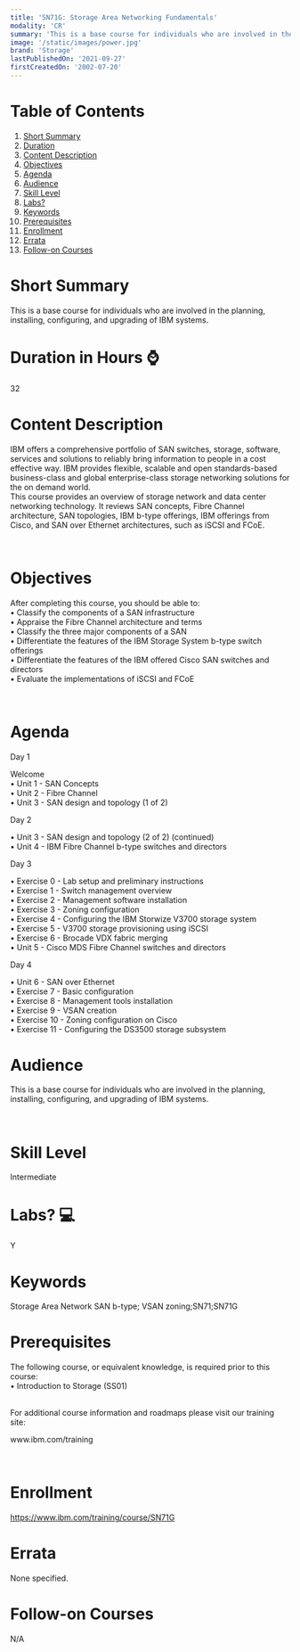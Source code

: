 ```yaml
---
title: 'SN71G: Storage Area Networking Fundamentals'
modality: 'CR'
summary: 'This is a base course for individuals who are involved in the planning, installing, configuring, and upgrading of IBM systems.'
image: '/static/images/power.jpg'
brand: 'Storage'
lastPublishedOn: '2021-09-27'
firstCreatedOn: '2002-07-20'
---
```

# Table of Contents
1.  [Short Summary](#short-summary)
2.  [Duration](#duration-in-hours-)
3.  [Content Description](#content-description)
4.  [Objectives](#objectives)
5.  [Agenda](#agenda)
6.  [Audience](#audience)
7.  [Skill Level](#skill-level)
8.  [Labs?](#labs-)
9.  [Keywords](#keywords)
10. [Prerequisites](#prerequisites)
11. [Enrollment](#enrollment)
12. [Errata](#errata)
13. [Follow-on Courses](#follow-on-courses)

# Short Summary
This is a base course for individuals who are involved in the planning, installing, configuring, and upgrading of IBM systems.

# Duration in Hours ⌚
32

# Content Description
<p>IBM offers a comprehensive portfolio of SAN switches, storage, software, services and solutions to reliably bring information to people in a cost effective way. IBM provides flexible, scalable and open standards-based business-class and global enterprise-class storage networking solutions for the on demand world.<br />
This course provides an overview of storage network and data center networking technology. It reviews SAN concepts, Fibre Channel architecture, SAN topologies, IBM b-type offerings, IBM offerings from Cisco, and SAN over Ethernet architectures, such as iSCSI and FCoE.</p>

<p>&nbsp;</p>

# Objectives
<p>After completing this course, you should be able to:<br />
&bull; Classify the components of a SAN infrastructure<br />
&bull; Appraise the Fibre Channel architecture and terms<br />
&bull; Classify the three major components of a SAN<br />
&bull; Differentiate the features of the IBM Storage System b-type switch offerings<br />
&bull; Differentiate the features of the IBM offered Cisco SAN switches and directors<br />
&bull; Evaluate the implementations of iSCSI and FCoE</p>

<p>&nbsp;</p>

# Agenda
<p>Day 1</p><p>Welcome<br />&bull; Unit 1 - SAN Concepts<br />&bull; Unit 2 - Fibre Channel<br />&bull; Unit 3 - SAN design and topology (1 of 2)</p><p>Day 2</p><p>&bull; Unit 3 - SAN design and topology (2 of 2) (continued)<br />&bull; Unit 4 - IBM Fibre Channel b-type switches and directors</p><p>Day 3</p><p>&bull; Exercise 0 - Lab setup and preliminary instructions<br />&bull; Exercise 1 - Switch management overview<br />&bull; Exercise 2 - Management software installation<br />&bull; Exercise 3 - Zoning configuration<br />&bull; Exercise 4 - Configuring the IBM Storwize V3700 storage system<br />&bull; Exercise 5 - V3700 storage provisioning using iSCSI<br />&bull; Exercise 6 - Brocade VDX fabric merging<br />&bull; Unit 5 - Cisco MDS Fibre Channel switches and directors</p><p>Day 4</p><p>&bull; Unit 6 - SAN over Ethernet<br />&bull; Exercise 7 - Basic configuration<br />&bull; Exercise 8 - Management tools installation<br />&bull; Exercise 9 - VSAN creation<br />&bull; Exercise 10 - Zoning configuration on Cisco<br />&bull; Exercise 11 - Configuring the DS3500 storage subsystem</p>

# Audience
<p>This is a base course for individuals who are involved in the planning, installing, configuring, and upgrading of IBM systems.</p>

<p>&nbsp;</p>

# Skill Level
Intermediate        

# Labs? 💻
Y

# Keywords
Storage Area Network SAN b-type; VSAN zoning;SN71;SN71G

# Prerequisites
<p>The following course, or equivalent knowledge, is required prior to this course:<br />
&bull; Introduction to Storage (SS01)</p>

<p><br />
For additional course information and roadmaps please visit our training site:</p>

<p>www.ibm.com/training</p>

<p>&nbsp;</p>

# Enrollment
https://www.ibm.com/training/course/SN71G

# Errata
None specified.

# Follow-on Courses
N/A

